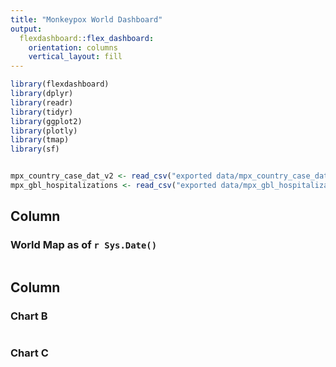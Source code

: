 ```yaml
---
title: "Monkeypox World Dashboard"
output: 
  flexdashboard::flex_dashboard:
    orientation: columns
    vertical_layout: fill
---
```


```r
library(flexdashboard)
library(dplyr)
library(readr)
library(tidyr)
library(ggplot2)
library(plotly)
library(tmap)
library(sf)


mpx_country_case_dat_v2 <- read_csv("exported data/mpx_country_case_dat_v2.csv")
mpx_gbl_hospitalizations <- read_csv("exported data/mpx_gbl_hospitalizations.csv")
```

Column {data-width=650}
-----------------------------------------------------------------------

### World Map as of `r Sys.Date()`

```r

```

Column {data-width=350}
-----------------------------------------------------------------------

### Chart B

```r

```

### Chart C

```r

```

